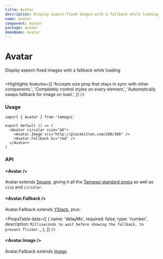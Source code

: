 ```yaml
---
title: Avatar
description: Display aspect-fixed images with a fallback while loading
name: avatar
component: Avatar
package: avatar
demoName: Avatar
---
```


# Avatar

<Description>Display aspect-fixed images with a fallback while loading</Description>

<HeroContainer>
  <AvatarDemo />
</HeroContainer>

```tsx hero template=Avatar

```

<Highlights
  features={[
    'Accepts size prop that stays in sync with other components.',
    'Completely control styles on every element.',
    'Automatically swaps fallback for image on load.',
  ]}
/>

### Usage

```tsx
import { Avatar } from 'tamagui'

export default () => (
  <Avatar circular size="$6">
    <Avatar.Image src="http://placekitten.com/200/300" />
    <Avatar.Fallback bc="red" />
  </Avatar>
)
```

### API

#### &lt;Avatar /&gt;

Avatar extends [Square](/docs/components/shapes#shape-props), giving it all the [Tamagui standard props](/docs/intro/props) as well as `size` and `circular`.

#### &lt;Avatar.Fallback /&gt;

Avatar.Fallback extends [YStack](/docs/components/stacks), plus:

<PropsTable
  data={[
    {
      name: 'delayMs',
      required: false,
      type: 'number',
      description: `Milliseconds to wait before showing the fallback, to prevent flicker.`,
    },
  ]}
/>

#### &lt;Avatar.Image /&gt;

Avatar.Fallback extends [Image](/docs/components/image).
